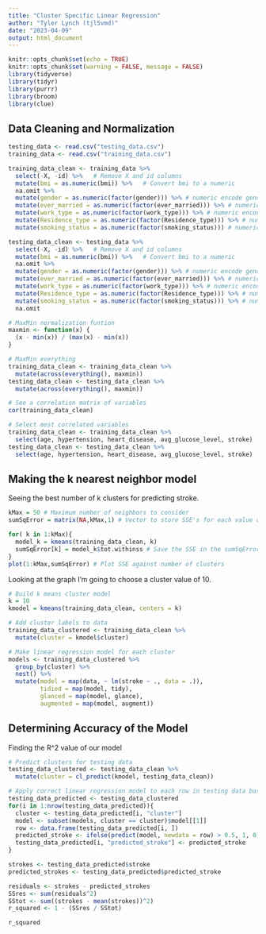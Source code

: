 ```yaml
---
title: "Cluster Specific Linear Regression"
author: "Tyler Lynch (tjl5vmd)"
date: "2023-04-09"
output: html_document
---
```


```r
knitr::opts_chunk$set(echo = TRUE)
knitr::opts_chunk$set(warning = FALSE, message = FALSE) 
library(tidyverse)
library(tidyr)
library(purrr)
library(broom)
library(clue)
```

## Data Cleaning and Normalization

```r
testing_data <- read.csv("testing_data.csv")
training_data <- read.csv("training_data.csv")

training_data_clean <- training_data %>%
  select(-X, -id) %>%   # Remove X and id columns
  mutate(bmi = as.numeric(bmi)) %>%   # Convert bmi to a numeric 
  na.omit %>%
  mutate(gender = as.numeric(factor(gender))) %>% # numeric encode gender
  mutate(ever_married = as.numeric(factor(ever_married))) %>% # numeric encode ever_married
  mutate(work_type = as.numeric(factor(work_type))) %>% # numeric encode work_type
  mutate(Residence_type = as.numeric(factor(Residence_type))) %>% # numeric encode Residence_type
  mutate(smoking_status = as.numeric(factor(smoking_status))) # numeric encode smoking_status

testing_data_clean <- testing_data %>%
  select(-X, -id) %>%   # Remove X and id columns
  mutate(bmi = as.numeric(bmi)) %>%   # Convert bmi to a numeric 
  na.omit %>%
  mutate(gender = as.numeric(factor(gender))) %>% # numeric encode gender
  mutate(ever_married = as.numeric(factor(ever_married))) %>% # numeric encode ever_married
  mutate(work_type = as.numeric(factor(work_type))) %>% # numeric encode work_type
  mutate(Residence_type = as.numeric(factor(Residence_type))) %>% # numeric encode Residence_type
  mutate(smoking_status = as.numeric(factor(smoking_status))) %>% # numeric encode smoking_status
  na.omit

# MaxMin normalization funtion
maxmin <- function(x) {
  (x - min(x)) / (max(x) - min(x))
}

# MaxMin everything
training_data_clean <- training_data_clean %>%
  mutate(across(everything(), maxmin))
testing_data_clean <- testing_data_clean %>%
  mutate(across(everything(), maxmin))

# See a correlation matrix of variables
cor(training_data_clean)

# Select most correlated variables
training_data_clean <- training_data_clean %>%
  select(age, hypertension, heart_disease, avg_glucose_level, stroke)
testing_data_clean <- testing_data_clean %>%
  select(age, hypertension, heart_disease, avg_glucose_level, stroke)

```

## Making the k nearest neighbor model

Seeing the best number of k clusters for predicting stroke.

```r

kMax = 50 # Maximum number of neighbors to consider
sumSqError = matrix(NA,kMax,1) # Vector to store SSE's for each value of k

for( k in 1:kMax){
  model_k = kmeans(training_data_clean, k)
  sumSqError[k] = model_k$tot.withinss # Save the SSE in the sumSqError vector
}
plot(1:kMax,sumSqError) # Plot SSE against number of clusters
```

Looking at the graph I'm going to choose a cluster value of 10.

```r
# Build k means cluster model
k = 10
kmodel = kmeans(training_data_clean, centers = k)

# Add cluster labels to data
training_data_clustered <- training_data_clean %>% 
  mutate(cluster = kmodel$cluster)

# Make linear regression model for each cluster
models <- training_data_clustered %>% 
  group_by(cluster) %>% 
  nest() %>% 
  mutate(model = map(data, ~ lm(stroke ~ ., data = .)),
         tidied = map(model, tidy),
         glanced = map(model, glance),
         augmented = map(model, augment))

```

## Determining Accuracy of the Model

Finding the R^2 value of our model
```r
# Predict clusters for testing data
testing_data_clustered <- testing_data_clean %>% 
  mutate(cluster = cl_predict(kmodel, testing_data_clean))

# Apply correct linear regression model to each row in testing data based on cluster
testing_data_predicted <- testing_data_clustered
for(i in 1:nrow(testing_data_predicted)){
  cluster <- testing_data_predicted[i, "cluster"]
  model <- subset(models, cluster == cluster)$model[[1]]
  row <- data.frame(testing_data_predicted[i, ])
  predicted_stroke <- ifelse(predict(model, newdata = row) > 0.5, 1, 0)
  testing_data_predicted[i, "predicted_stroke"] <- predicted_stroke
}

strokes <- testing_data_predicted$stroke
predicted_strokes <- testing_data_predicted$predicted_stroke

residuals <- strokes - predicted_strokes
SSres <- sum(residuals^2)
SStot <- sum((strokes - mean(strokes))^2)
r_squared <- 1 - (SSres / SStot)

r_squared
```




